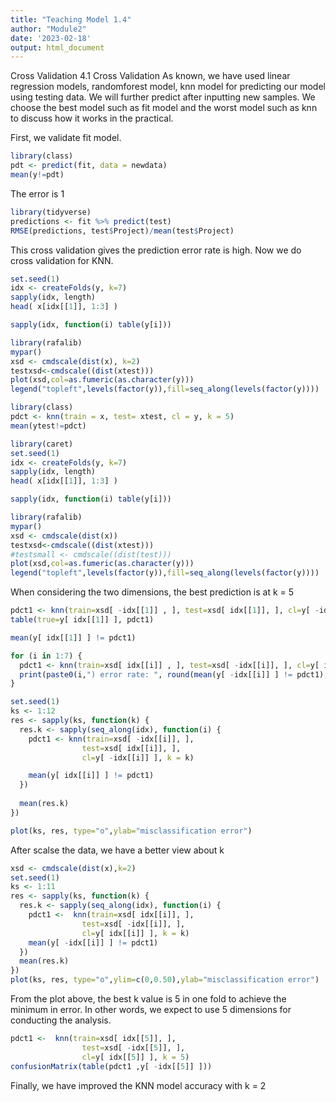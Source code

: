 ---
title: "Teaching Model 1.4"
author: "Module2"
date: '2023-02-18'
output: html_document
---

Cross Validation 
4.1 Cross Validation 
As known, we have used linear regression models, randomforest model, knn model for predicting our model using testing data. We will further predict after inputting new samples. We choose the best model such as fit model and the worst model such as knn to discuss how it works in the practical. 


First, we validate fit model. 
```{r}
library(class)
pdt <- predict(fit, data = newdata)
mean(y!=pdt)

```
The error is 1

```{r}
library(tidyverse)
predictions <- fit %>% predict(test)
RMSE(predictions, test$Project)/mean(test$Project)
```
This cross validation gives the prediction error rate is high. Now we do cross validation for KNN.


```{r}
set.seed(1)
idx <- createFolds(y, k=7)
sapply(idx, length)
head( x[idx[[1]], 1:3] ) 
```

```{r}
sapply(idx, function(i) table(y[i]))

```



```{r}
library(rafalib)
mypar()
xsd <- cmdscale(dist(x), k=2)
testxsd<-cmdscale((dist(xtest)))
plot(xsd,col=as.fumeric(as.character(y)))
legend("topleft",levels(factor(y)),fill=seq_along(levels(factor(y))))

```




```{r}
library(class)
pdct <- knn(train = x, test= xtest, cl = y, k = 5)
mean(ytest!=pdct)

```



```{r}
library(caret)
set.seed(1)
idx <- createFolds(y, k=7)
sapply(idx, length)
head( x[idx[[1]], 1:3] ) 
```

```{r}
sapply(idx, function(i) table(y[i]))

```



```{r}
library(rafalib)
mypar()
xsd <- cmdscale(dist(x))
testxsd<-cmdscale((dist(xtest)))
#testsmall <- cmdscale((dist(test)))
plot(xsd,col=as.fumeric(as.character(y)))
legend("topleft",levels(factor(y)),fill=seq_along(levels(factor(y))))

```
When considering the two dimensions, the best prediction is at k = 5


```{r}
pdct1 <- knn(train=xsd[ -idx[[1]] , ], test=xsd[ idx[[1]], ], cl=y[ -idx[[1]] ], k=5)
table(true=y[ idx[[1]] ], pdct1)

mean(y[ idx[[1]] ] != pdct1)


```

```{r}
for (i in 1:7) {
  pdct1 <- knn(train=xsd[ idx[[i]] , ], test=xsd[ -idx[[i]], ], cl=y[ idx[[i]] ], k=5)
  print(paste0(i,") error rate: ", round(mean(y[ -idx[[i]] ] != pdct1),4)))
}

```



```{r}
set.seed(1)
ks <- 1:12
res <- sapply(ks, function(k) {
  res.k <- sapply(seq_along(idx), function(i) {
    pdct1 <- knn(train=xsd[ -idx[[i]], ],
                test=xsd[ idx[[i]], ],
                cl=y[ -idx[[i]] ], k = k)

    mean(y[ idx[[i]] ] != pdct1)
  })
 
  mean(res.k)
})

```



```{r}
plot(ks, res, type="o",ylab="misclassification error")


```
After scalse the data, we have a better view about k 


```{r}
xsd <- cmdscale(dist(x),k=2)
set.seed(1)
ks <- 1:11
res <- sapply(ks, function(k) {
  res.k <- sapply(seq_along(idx), function(i) {
    pdct1 <-  knn(train=xsd[ idx[[i]], ],
                test=xsd[ -idx[[i]], ],
                cl=y[ idx[[i]] ], k = k)
    mean(y[ -idx[[i]] ] != pdct1)
  })
  mean(res.k)
})
plot(ks, res, type="o",ylim=c(0,0.50),ylab="misclassification error")


```

From the plot above, the best k value is 5 in one fold to achieve the minimum in error. In other words, we expect to use 5 dimensions for conducting the analysis.


```{r}
pdct1 <-  knn(train=xsd[ idx[[5]], ],
                test=xsd[ -idx[[5]], ],
                cl=y[ idx[[5]] ], k = 5)
confusionMatrix(table(pdct1 ,y[ -idx[[5]] ]))
```
Finally, we have improved the KNN model accuracy with k = 2

